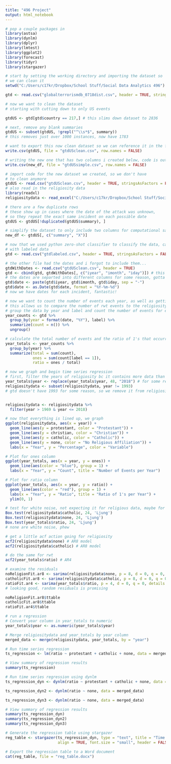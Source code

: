 ---
title: "496 Project"
output: html_notebook
---

```{r}
# pop a couple packages in
library(astsa)
library(dynlm)
library(dplyr)
library(lmtest)
library(ggplot2)
library(forecast)
library(tidyr)
library(stargazer)
```


```{r}
# start by setting the working directory and importing the dataset so
# we can clean it
setwd("C:/Users/c17kr/Dropbox/School Stuff/Social Data Analytics 496")

gtd <- read.csv("globalterrorismdb_0718dist.csv", header = TRUE, stringsAsFactors = FALSE)

```

```{r}
# now we want to clean the dataset
# starting with cutting down to only US events

gtdUS <- gtd[gtd$country == 217,] # this slims down dataset to 2836
```

```{r}
# next, remove any blank summaries
gtdUS <- subset(gtdUS, !grepl("^\\s*$", summary))
# this removes just over 1000 instances, now have 1783
```

```{r}
# want to export this now clean dataset so we can reference it in the future without having to redo the cleaning
write.csv(gtdUS, file = "gtdUSclean.csv", row.names = FALSE)

# writing the new one that has two columns i created below, code is out of order
write.csv(new_df, file = "gtdUSsimple.csv", row.names = FALSE)

```

```{r}
# import code for the new dataset we created, so we don't have
# to clean anymore
gtdUS <- read.csv("gtdUSclean.csv", header = TRUE, stringsAsFactors = FALSE)
# also read in the religiosity data
library(readxl)
religiositydata <- read_excel("C:/Users/c17kr/Dropbox/School Stuff/Social Data Analytics 496/religiositydata.xlsx")
```


```{r}
# there are a few duplicate rows
# these show up in cases where the date of the attack was unknown,
# so they repeat the exact same incident on each possible date
gtdUS <- gtdUS[!duplicated(gtdUS$summary), ]

# simplify the dataset to only include two columns for computational sake
new_df <- gtdUS[, c("summary", "X")]
```


```{r}
# now that we used python zero-shot classifier to classify the data, can import new file
# with labeled data
gtd <- read.csv("gtdlabeled.csv", header = TRUE, stringsAsFactors = FALSE)

# the other file had the dates and i forgot to include them...
gtdWithDates <- read.csv("gtdUSclean.csv", header = TRUE)
gtd <- cbind(gtd, gtdWithDates[, c("iyear", "imonth", "iday")]) # this should add them on
# the dates are separted into different columns for some reason, gotta combine them
gtd$date <- paste(gtd$iyear, gtd$imonth, gtd$iday, sep = "-")
gtd$date <- as.Date(gtd$date, format = "%Y-%m-%d")
# now we have dates for each incident, fantastic!
```


```{r}
# now we want to count the number of events each year, as well as getting a ratio
# this allows us to compare the number of rwt events to the religiosity data
# group the data by year and label and count the number of events for each group
year_counts <- gtd %>%
  group_by(year = format(date, "%Y"), label) %>%
  summarize(count = n()) %>%
  ungroup()

# calculate the total number of events and the ratio of 1's that occurred for each year
year_totals <- year_counts %>%
  group_by(year) %>%
  summarize(total = sum(count), 
            ones = sum(count[label == 1]), 
            ratio = ones / total)

```

```{r}
# now we graph and begin time series regression
# first, filter the years of religiosity bc it contains more data than gtd
year_totals$year <- replace(year_totals$year, 48, "2018") # for some reason 2018 is NA
religiositydata <- subset(religiositydata, year != 1993)
# gtd doesn't have 1993 for some reason, so we remove it from religiosity so they match


religiositydata <- religiositydata %>%
  filter(year > 1969 & year <= 2018)
```

```{r}
# now that everything is lined up, we graph
ggplot(religiositydata, aes(x = year)) +
  geom_line(aes(y = protestant, color = "Protestant")) +
  geom_line(aes(y = christian, color = "Christian")) +
  geom_line(aes(y = catholic, color = "Catholic")) +
  geom_line(aes(y = none, color = "No Religious Affiliation")) +
  labs(x = "Year", y = "Percentage", color = "Variable")

# Plot for ones column
ggplot(year_totals, aes(x = year, y = ones)) +
  geom_line(aes(color = "blue"), group = 1) +
  labs(x = "Year", y = "Count", title = "Number of Events per Year")

# Plot for ratio column
ggplot(year_totals, aes(x = year, y = ratio)) +
  geom_line(aes(color = "red"), group = 1) +
  labs(x = "Year", y = "Ratio", title = "Ratio of 1's per Year") +
  ylim(0, 1)

```

```{r}
# test for white noise, not expecting it for religious data, maybe for rwt
Box.test(religiositydata$catholic, 24, 'Ljung')
Box.test(religiositydata$none, 24, 'Ljung')
Box.test(year_totals$ratio, 24, 'Ljung')
# none are white noise, phew
```



```{r}
# get a little acf action going for religiosity
acf2(religiositydata$none) # AR8 model
acf2(religiositydata$catholic) # AR8 model
```

```{r}
# do the same for rwt
acf2(year_totals$ratio) # AR4
```

```{r}
# examine the residuals
noReligionFit.ar8 <- sarima(religiositydata$none, p = 8, d = 0, q = 0, details = TRUE)
catholicFit.ar8 <- sarima(religiositydata$catholic, p = 8, d = 0, q = 0, details = TRUE)
ratioFit.ar4 <- sarima(year_totals$ratio, p = 4, d = 0, q = 0, details = TRUE)
# looking good, random residuals is promising

noReligionFit.ar8$ttable
catholicFit.ar8$ttable
ratioFit.ar4$ttable
```

```{r}
# run a regression
# Convert year column in year_totals to numeric
year_totals$year <- as.numeric(year_totals$year)

# Merge religiositydata and year_totals by year column
merged_data <- merge(religiositydata, year_totals, by = "year")

# Run time series regression
ts_regression <- lm(ratio ~ protestant + catholic + none, data = merged_data)

# View summary of regression results
summary(ts_regression)
```

```{r}
# Run time series regression using dynlm
ts_regression_dyn <- dynlm(ratio ~ protestant + catholic + none, data = merged_data)

ts_regression_dyn2 <- dynlm(ratio ~ none, data = merged_data)

ts_regression_dyn3 <- dynlm(ratio ~ none, data = merged_data)

# View summary of regression results
summary(ts_regression_dyn)
summary(ts_regression_dyn2)
summary(ts_regression_dyn3)
```
```{r}
# Generate the regression table using stargazer
reg_table <- stargazer(ts_regression_dyn, type = "text", title = "Time Series Regression Results",
                       align = TRUE, font.size = "small", header = FALSE)

# Export the regression table to a Word document
cat(reg_table, file = "reg_table.docx")
```

